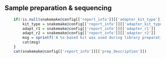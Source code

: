 ## Sample preparation & sequencing

```r
    if(!is.null(snakemake@config[['report_info']][['adapter_kit_type']])){
        kit_type = snakemake@config[['report_info']][['adapter_kit_type']]
        adapt_r1 = snakemake@config[['report_info']][['adapter_r1']]
        adapt_r2 = snakemake@config[['report_info']][['adapter_r2']]
        msg = sprintf('A %s-based kit was used during library preparation. The adapter sequences for this kit are R1: %s and R2: %s.\n\n', kit_type, adapt_r1, adapt_r2)
        cat(msg)
    }
    cat(snakemake@config[['report_info']][['prep_description']])
```
